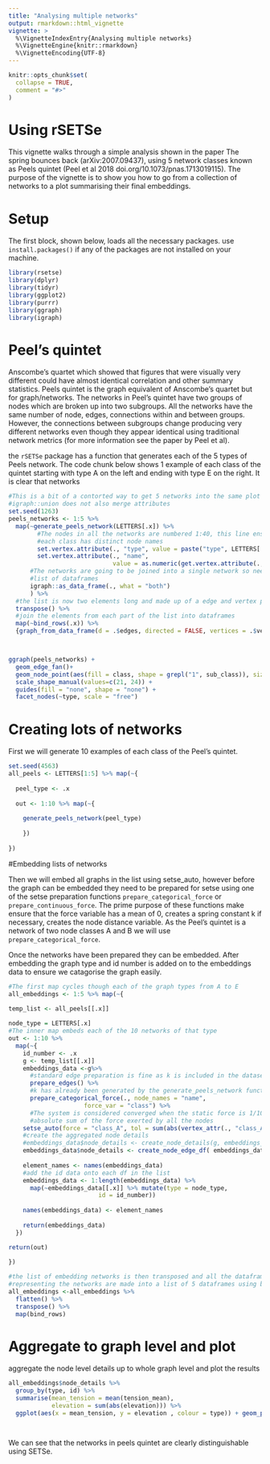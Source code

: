```yaml
---
title: "Analysing multiple networks"
output: rmarkdown::html_vignette
vignette: >
  %\VignetteIndexEntry{Analysing multiple networks}
  %\VignetteEngine{knitr::rmarkdown}
  %\VignetteEncoding{UTF-8}
---
```


```r
knitr::opts_chunk$set(
  collapse = TRUE,
  comment = "#>"
)
```


# Using rSETSe

This vignette walks through a simple analysis shown in the paper The spring bounces back (arXiv:2007.09437), using 5 network classes known as Peels quintet (Peel et al 2018 doi.org/10.1073/pnas.1713019115). The purpose of the vignette is to show you how to go from a collection of networks to a plot summarising their final embeddings.


# Setup

The first block, shown below, loads all the necessary packages. use `install.packages()` if any of the packages are not installed on your machine.

```r
library(rsetse)
library(dplyr)
library(tidyr)
library(ggplot2)
library(purrr)
library(ggraph)
library(igraph)
```


# Peel's quintet

Anscombe's quartet which showed that figures that were visually very different could have almost identical correlation and other summary statistics. Peels quintet is the graph equivalent of Anscombe's quartet but for graph/networks. The networks in Peel's quintet have two groups of nodes which are broken up into two subgroups. All the networks have the same number of node, edges, connections within and between groups. However, the connections between subgroups change producing very different networks even though they appear identical using traditional network metrics (for more information see the paper by Peel et al). 

the `rSETSe` package has a function that generates each of the 5 types of Peels network. The code chunk below shows 1 example of each class of the quintet starting with type A on the left and ending with type E on the right. It is clear that networks 

```r
#This is a bit of a contorted way to get 5 networks into the same plot as 
#igraph::union does not also merge attributes
set.seed(1263)
peels_networks <- 1:5 %>%
  map(~generate_peels_network(LETTERS[.x]) %>%
        #The nodes in all the networks are numbered 1:40, this line ensures
        #each class has distinct node names
        set.vertex.attribute(., "type", value = paste("type", LETTERS[.x])) %>%
        set.vertex.attribute(., "name",
                             value = as.numeric(get.vertex.attribute(., "name"))+(.x-1)*40) %>%
      #The networks are going to be joined into a single network so need to be converted into a
      #list of dataframes
      igraph::as_data_frame(., what = "both")
      ) %>%
  #the list is now two elements long and made up of a edge and vertex part
  transpose() %>%
  #join the elements from each part of the list into dataframes
  map(~bind_rows(.x)) %>%
  {graph_from_data_frame(d = .$edges, directed = FALSE, vertices = .$vertices)}



ggraph(peels_networks) +
  geom_edge_fan()+
  geom_node_point(aes(fill = class, shape = grepl("1", sub_class)), size=3) +
  scale_shape_manual(values=c(21, 24)) +
  guides(fill = "none", shape = "none") +
  facet_nodes(~type, scale = "free")

```
# Creating lots of networks

First we will generate 10 examples of each class of the Peel's quintet. 

```r
set.seed(4563)
all_peels <- LETTERS[1:5] %>% map(~{
  
  peel_type <- .x
  
  out <- 1:10 %>% map(~{
    
    generate_peels_network(peel_type)
    
    })
  
})

```

#Embedding lists of networks

Then we will embed all graphs in the list using setse_auto, however before the graph can be embedded they need to be prepared for setse using one of the setse preparation functions `prepare_categorical_force` or `prepare_continuous_force`. The prime purpose of these functions make ensure that the force variable has a mean of 0, creates a spring constant k if necessary, creates the node distance variable. As the Peel's quintet is a network of two node classes A and B we will use `prepare_categorical_force`.

Once the networks have been prepared they can be embedded. After embedding the graph type and id number is added on to the embeddings data to ensure we catagorise the graph easily.

```r

#The first map cycles though each of the graph types from A to E
all_embeddings <- 1:5 %>% map(~{

temp_list <- all_peels[[.x]]
  
node_type = LETTERS[.x]
#The inner map embeds each of the 10 networks of that type
out <- 1:10 %>%
  map(~{
    id_number <- .x
    g <- temp_list[[.x]]
    embeddings_data <-g%>%
      #standard edge preparation is fine as k is included in the dataset
      prepare_edges() %>%
      #k has already been generated by the generate_peels_network function 
      prepare_categorical_force(., node_names = "name",
                     force_var = "class") %>%
      #The system is considered converged when the static force is 1/10000 of 
      #absolute sum of the force exerted by all the nodes
    setse_auto(force = "class_A", tol = sum(abs(vertex_attr(., "class_A")))/10000) 
    #create the aggregated node details
    #embeddings_data$node_details <- create_node_details(g, embeddings_data)
    embeddings_data$node_details <- create_node_edge_df( embeddings_data)
    
    element_names <- names(embeddings_data)
    #add the id data onto each df in the list
    embeddings_data <- 1:length(embeddings_data) %>%
      map(~embeddings_data[[.x]] %>% mutate(type = node_type,
                         id = id_number))
    
    names(embeddings_data) <- element_names
    
    return(embeddings_data)
  })

return(out)
  
})

#the list of embedding networks is then transposed and all the dataframes 
#representing the networks are made into a list of 5 dataframes using bind_rows
all_embeddings <-all_embeddings %>%
  flatten() %>%
  transpose() %>%
  map(bind_rows)


```


# Aggregate to graph level and plot

aggregate the node level details up to whole graph level and plot the results
 
```r



all_embeddings$node_details %>%
  group_by(type, id) %>%
  summarise(mean_tension = mean(tension_mean),
            elevation = sum(abs(elevation))) %>%
  ggplot(aes(x = mean_tension, y = elevation , colour = type)) + geom_point()




```

We can see that the networks in peels quintet are clearly distinguishable using SETSe.
